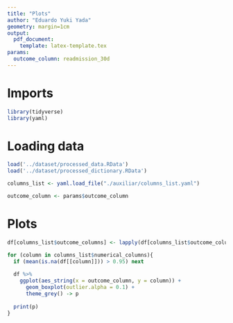 ```yaml
---
title: "Plots"
author: "Eduardo Yuki Yada"
geometry: margin=1cm
output: 
  pdf_document:
    template: latex-template.tex
params:
  outcome_column: readmission_30d
---
```


# Imports

```r
library(tidyverse)
library(yaml)
```

# Loading data

```r
load('../dataset/processed_data.RData') 
load('../dataset/processed_dictionary.RData') 

columns_list <- yaml.load_file("./auxiliar/columns_list.yaml")

outcome_column <- params$outcome_column
```

# Plots

```r
df[columns_list$outcome_columns] <- lapply(df[columns_list$outcome_columns], factor)

for (column in columns_list$numerical_columns){
  if (mean(is.na(df[[column]])) > 0.95) next
  
  df %>%
    ggplot(aes_string(x = outcome_column, y = column)) + 
      geom_boxplot(outlier.alpha = 0.1) + 
      theme_grey() -> p
      
  print(p)
}
```
